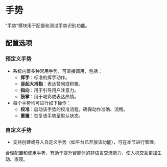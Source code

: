 # 手势

“手势”模块用于配置和测试手势识别功能。

## 配置选项

### 预定义手势

- 系统内置多种常用手势，可直接调用，包括：
    - **挥手**：标准的挥手动作。
    - **竖起大拇指**：表达赞同或积极。
    - **指向**：用于引导用户注意力。
    - **鼓掌**：用于喝彩或表达热情。
- 每个手势均可进行如下操作：
    - **校准**：启动该手势的校准流程，确保动作准确、流畅。
    - **重置**：恢复该手势至默认状态。

### 自定义手势

- 支持创建或导入自定义手势（如平台已开放该功能），可在本节进行管理。

合理配置和使用手势，有助于提升智能体的非语言交流能力，使人机交互更加生动、直观。

